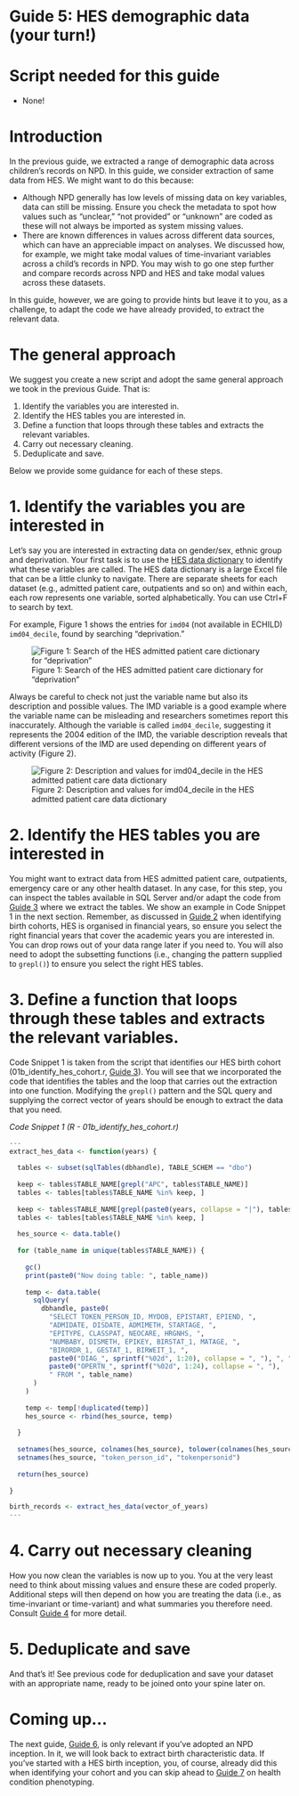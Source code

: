 # Guide 5: HES demographic data (your turn!) {.unnumbered}

# Script needed for this guide

* None!

# Introduction

In the previous guide, we extracted a range of demographic data across children’s records on NPD. In this guide, we consider extraction of same data from HES. We might want to do this because:

* Although NPD generally has low levels of missing data on key variables, data can still be missing. Ensure you check the metadata to spot how values such as “unclear,” “not provided” or “unknown” are coded as these will not always be imported as system missing values.
* There are known differences in values across different data sources, which can have an appreciable impact on analyses. We discussed how, for example, we might take modal values of time-invariant variables across a child’s records in NPD. You may wish to go one step further and compare records across NPD and HES and take modal values across these datasets.

In this guide, however, we are going to provide hints but leave it to you, as a challenge, to adapt the code we have already provided, to extract the relevant data.

# The general approach

We suggest you create a new script and adopt the same general approach we took in the previous Guide. That is:

1. Identify the variables you are interested in.
2. Identify the HES tables you are interested in.
3. Define a function that loops through these tables and extracts the relevant variables.
4. Carry out necessary cleaning.
5. Deduplicate and save.

Below we provide some guidance for each of these steps.

# 1. Identify the variables you are interested in

Let’s say you are interested in extracting data on gender/sex, ethnic group and deprivation. Your first task is to use the [HES data dictionary](https://digital.nhs.uk/data-and-information/data-tools-and-services/data-services/hospital-episode-statistics/hospital-episode-statistics-data-dictionary){target="_blank"} to identify what these variables are called. The HES data dictionary is a large Excel file that can be a little clunky to navigate. There are separate sheets for each dataset (e.g., admitted patient care, outpatients and so on) and within each, each row represents one variable, sorted alphabetically. You can use Ctrl+F to search by text.

For example, Figure 1 shows the entries for `imd04` (not available in ECHILD) `imd04_decile`, found by searching “deprivation.”

![Figure 1: Search of the HES admitted patient care dictionary for “deprivation”](static/hes_dd_deprivation.png){fig-alt="Screenshot from the HES data diciontary with a search for deprivation."}

Always be careful to check not just the variable name but also its description and possible values. The IMD variable is a good example where the variable name can be misleading and researchers sometimes report this inaccurately. Although the variable is called `imd04_decile`, suggesting it represents the 2004 edition of the IMD, the variable description reveals that different versions of the IMD are used depending on different years of activity (Figure 2).

![Figure 2: Description and values for imd04_decile in the HES admitted patient care data dictionary](static/hes_dd_deprivation_descr.png){fig-alt="Screenshot from the HES data diciontary with the descriptions of imd04 and imd04_decile"}

# 2. Identify the HES tables you are interested in

You might want to extract data from HES admitted patient care, outpatients, emergency care or any other health dataset. In any case, for this step, you can inspect the tables available in SQL Server and/or adapt the code from [Guide 3](guide03_cohort.qmd) where we extract the tables. We show an example in Code Snippet 1 in the next section. Remember, as discussed in [Guide 2](guide02_mgmt.qmd) when identifying birth cohorts, HES is organised in financial years, so ensure you select the right financial years that cover the academic years you are interested in. You can drop rows out of your data range later if you need to. You will also need to adopt the subsetting functions (i.e., changing the pattern supplied to `grepl()`) to ensure you select the right HES tables.

# 3. Define a function that loops through these tables and extracts the relevant variables.

Code Snippet 1 is taken from the script that identifies our HES birth cohort (01b_identify_hes_cohort.r, [Guide 3](guide03_cohort.qmd)). You will see that we incorporated the code that identifies the tables and the loop that carries out the extraction into one function. Modifying the `grepl()` pattern and the SQL query and supplying the correct vector of years should be enough to extract the data that you need.

*Code Snippet 1 (R - 01b_identify_hes_cohort.r)*
``` r
---
extract_hes_data <- function(years) {
  
  tables <- subset(sqlTables(dbhandle), TABLE_SCHEM == "dbo")
  
  keep <- tables$TABLE_NAME[grepl("APC", tables$TABLE_NAME)]
  tables <- tables[tables$TABLE_NAME %in% keep, ]
  
  keep <- tables$TABLE_NAME[grepl(paste0(years, collapse = "|"), tables$TABLE_NAME)]
  tables <- tables[tables$TABLE_NAME %in% keep, ]
  
  hes_source <- data.table()
  
  for (table_name in unique(tables$TABLE_NAME)) {
    
    gc()
    print(paste0("Now doing table: ", table_name))
    
    temp <- data.table(
      sqlQuery(
        dbhandle, paste0(
          "SELECT TOKEN_PERSON_ID, MYDOB, EPISTART, EPIEND, ",
          "ADMIDATE, DISDATE, ADMIMETH, STARTAGE, ",
          "EPITYPE, CLASSPAT, NEOCARE, HRGNHS, ",
          "NUMBABY, DISMETH, EPIKEY, BIRSTAT_1, MATAGE, ",
          "BIRORDR_1, GESTAT_1, BIRWEIT_1, ",
          paste0("DIAG_", sprintf("%02d", 1:20), collapse = ", "), ", ",
          paste0("OPERTN_", sprintf("%02d", 1:24), collapse = ", "),
          " FROM ", table_name)
      )
    )
    
    temp <- temp[!duplicated(temp)]
    hes_source <- rbind(hes_source, temp)
    
  }
  
  setnames(hes_source, colnames(hes_source), tolower(colnames(hes_source)))
  setnames(hes_source, "token_person_id", "tokenpersonid")
  
  return(hes_source)
  
}

birth_records <- extract_hes_data(vector_of_years)
---
```

# 4. Carry out necessary cleaning

How you now clean the variables is now up to you. You at the very least need to think about missing values and ensure these are coded properly. Additional steps will then depend on how you are treating the data (i.e., as time-invariant or time-variant) and what summaries you therefore need. Consult [Guide 4](guide04_demo_npd.qmd) for more detail.

# 5. Deduplicate and save

And that’s it! See previous code for deduplication and save your dataset with an appropriate name, ready to be joined onto your spine later on. 

# Coming up...

The next guide, [Guide 6](guide06_birth_chars.qmd), is only relevant if you’ve adopted an NPD inception. In it, we will look back to extract birth characteristic data. If you’ve started with a HES birth inception, you, of course, already did this when identifying your cohort and you can skip ahead to [Guide 7](guide07_phenotype.qmd) on health condition phenotyping.
